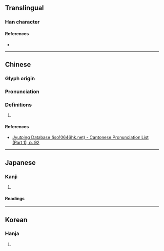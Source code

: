 {{character info/new}}
==Translingual==

===Han character===
{{Han char|rn=38|rad=女|as=04|sn=7|four=41411|canj=VMMU|ids=⿰女元}}

====References====
* {{Han ref|kx=0257.080|dkj=06109|dj=0522.020|hdz=21029.110|uh=59A7|ud=22951|bh=CABA|bd=51898}}

----

==Chinese==
{{zh-forms}}

===Glyph origin===
{{Han etym}}

===Pronunciation===
{{zh-pron
|m=wàn,yuán
|c=wun6
|mc=y
|oc=y
|cat=
}}

===Definitions===
{{zh-hanzi}}

# {{rfdef|zh}}

====References====
* [http://www.iso10646hk.net/jp/document/download.jsp Jyutping Database (iso10646hk.net) - Cantonese Pronunciation List (Part 1), p. 92]

----

==Japanese==

===Kanji===
{{ja-kanji|grade=|rs=女04}}

# {{rfdef|ja|sort=女04}}

====Readings====
{{ja-readings
|goon=ごん
|kanon=げん
|kanyoon=がん
|kun=みめよ-い}}

----

==Korean==

===Hanja===
{{ko-hanja|hangeul=완|rv=wan|mr=wan}}

# {{rfdef|ko|sort=女04}}